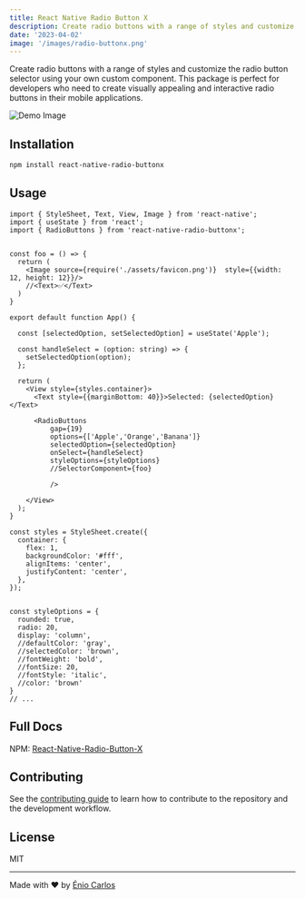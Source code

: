 ```yaml
---
title: React Native Radio Button X
description: Create radio buttons with a range of styles and customize the radio button selector using your own custom component.
date: '2023-04-02'
image: '/images/radio-buttonx.png'
---
```


Create radio buttons with a range of styles and customize the radio button selector using your own custom component. This package is perfect for developers who need to create visually appealing and interactive radio buttons in their mobile applications.

![Demo Image](/images/radio-buttonx.png)

## Installation

```sh
npm install react-native-radio-buttonx
```

## Usage

```tsx:app.tsx
import { StyleSheet, Text, View, Image } from 'react-native';
import { useState } from 'react';
import { RadioButtons } from 'react-native-radio-buttonx';


const foo = () => {
  return (
    <Image source={require('./assets/favicon.png')}  style={{width: 12, height: 12}}/>
    //<Text>✅</Text>
  )
}

export default function App() {

  const [selectedOption, setSelectedOption] = useState('Apple');
  
  const handleSelect = (option: string) => {
    setSelectedOption(option);
  };

  return (
    <View style={styles.container}>
      <Text style={{marginBottom: 40}}>Selected: {selectedOption}</Text>
      
      <RadioButtons
          gap={19}
          options={['Apple','Orange','Banana']}
          selectedOption={selectedOption}
          onSelect={handleSelect}
          styleOptions={styleOptions}
          //SelectorComponent={foo}

          />

    </View>
  );
}

const styles = StyleSheet.create({
  container: {
    flex: 1,
    backgroundColor: '#fff',
    alignItems: 'center',
    justifyContent: 'center',
  },
});


const styleOptions = {
  rounded: true,
  radio: 20,
  display: 'column',
  //defaultColor: 'gray',
  //selectedColor: 'brown',
  //fontWeight: 'bold',
  //fontSize: 20,
  //fontStyle: 'italic',
  //color: 'brown'
}
// ...
```
## Full Docs

NPM: [React-Native-Radio-Button-X](https://www.npmjs.com/package/react-native-radio-buttonx)

## Contributing

See the [contributing guide](CONTRIBUTING.md) to learn how to contribute to the repository and the development workflow.

## License

MIT

---

Made with ❤️ by [Énio Carlos](https://twitter.com/eniocarlosao)